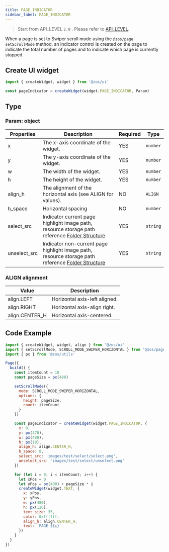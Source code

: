 ```yaml
---
title: PAGE_INDICATOR
sidebar_label: PAGE_INDICATOR
---
```


> Start from API_LEVEL `2.0` . Please refer to [API_LEVEL](../../../../../guides/framework/device/compatibility.md).

When a page is set to Swiper scroll mode using the `@zos/page setScrollMode` method, an indicator control is created on the page to indicate the total number of pages and to indicate which page is currently stopped.

## Create UI widget

```js
import { createWidget, widget } from '@zos/ui'

const pageIndicator = createWidget(widget.PAGE_INDICATOR, Param)
```

## Type

### Param: object

| Properties   | Description                                                                                                                                                  | Required | Type     |
| ------------ | ------------------------------------------------------------------------------------------------------------------------------------------------------------ | -------- | -------- |
| x            | The x-axis coordinate of the widget.                                                                                                                         | YES      | `number` |
| y            | The y-axis coordinate of the widget.                                                                                                                         | YES      | `number` |
| w            | The width of the widget.                                                                                                                                     | YES      | `number` |
| h            | The height of the widget.                                                                                                                                    | YES      | `number` |
| align_h      | The alignment of the horizontal axis (see ALIGN for values).                                                                                                 | NO       | `ALIGN`  |
| h_space      | Horizontal spacing                                                                                                                                           | NO       | `number` |
| select_src   | Indicator current page highlight image path, resource storage path reference [Folder Structure](../../../../../guides/architecture/folder-structure.mdx)     | YES      | `string` |
| unselect_src | Indicator non-current page highlight image path, resource storage path reference [Folder Structure](../../../../../guides/architecture/folder-structure.mdx) | YES      | `string` |

### ALIGN alignment

| Value          | Description                   |
| -------------- | ----------------------------- |
| align.LEFT     | Horizontal axis-left aligned. |
| align.RIGHT    | Horizontal axis-align right.  |
| align.CENTER_H | Horizontal axis-centered.     |

## Code Example

```js
import { createWidget, widget, align } from '@zos/ui'
import { setScrollMode, SCROLL_MODE_SWIPER_HORIZONTAL } from '@zos/page'
import { px } from '@zos/utils'

Page({
  build() {
    const itemCount = 10
    const pageSize = px(480)

    setScrollMode({
      mode: SCROLL_MODE_SWIPER_HORIZONTAL,
      options: {
        height: pageSize,
        count: itemCount
      }
    })

    const pageIndicator = createWidget(widget.PAGE_INDICATOR, {
      x: 0,
      y: px(470),
      w: px(480),
      h: px(10),
      align_h: align.CENTER_H,
      h_space: 8,
      select_src: 'images/test/select/select.png',
      unselect_src: 'images/test/select/unselect.png'
    })

    for (let i = 0; i < itemCount; i++) {
      let xPos = 0
      let yPos = px(400) + pageSize * i
      createWidget(widget.TEXT, {
        x: xPos,
        y: yPos,
        w: px(480),
        h: px(120),
        text_size: 35,
        color: 0xffffff,
        align_h: align.CENTER_H,
        text: `PAGE ${i}`
      })
    }
  }
})
```
